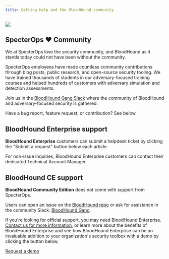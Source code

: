 ```yaml
---
title: Getting Help and the BloodHound community
---
```


<Frame>
  <img src="https://support.bloodhoundenterprise.io/hc/article_attachments/18258001080731"/>
</Frame>

## SpecterOps ❤️ Community

We at SpecterOps love the security community, and BloodHound as it stands today could not have been without the community.

SpecterOps employees have made countless community contributions through blog posts, public research, and open-source security tooling. We have trained thousands of students in our adversary-focused training courses and helped hundreds of customers with adversary simulation and detection assessments.

Join us in the [BloodHound Gang Slack](https://ghst.ly/BHSlack) where the community of BloodHound and adversary-focused security is gathered.

Have a bug report, feature request, or contribution? See below.

## BloodHound Enterprise support

**BloodHound Enterprise** customers can submit a helpdesk ticket by clicking the "Submit a request" button below each article.

For non-issue inquiries, BloodHound Enterprise customers can contact their dedicated Technical Account Manager.

## BloodHound CE support

**BloodHound Community Edition** does not come with support from SpecterOps.

Users can open an issue on the [BloodHound repo](https://github.com/SpecterOps/BloodHound) or ask for assistance in the community Slack: [BloodHound Gang](https://ghst.ly/BHSlack).

If you're looking for official support, you may need BloodHound Enterprise. [Contact us for more information](https://bloodhoundenterprise.io/contact-us/), or learn more about the benefits of BloodHound Enterprise and see how BloodHound Enterprise can be an invaluable addition to your organization's security toolbox with a demo by clicking the button below.

[Request a demo](https://bloodhoundenterprise.io/demo/)

